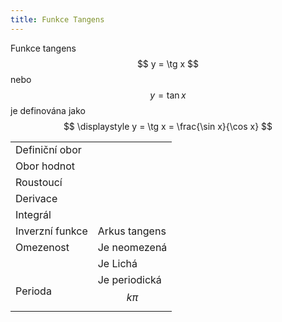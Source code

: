 ```yaml
---
title: Funkce Tangens
---
```



Funkce tangens $$ y = \tg x $$ nebo $$ y = \tan x $$ je definována jako $$ \displaystyle y = \tg x = \frac{\sin x}{\cos x} $$

| | |
| --- | --- |
| Definiční obor | <Latex formula="\displaystyle \Reals \setminus \Big\lbrace \frac{\pi}{2} + k \pi \ \Big\rbrace , k \in \Z" /> |
| Obor hodnot | <Latex formula="\Reals" /> |
| Roustoucí | <Latex formula="\displaystyle \Big( - \frac{\pi}{2} + k \pi ; \frac{\pi}{2} + k \pi \Big) , k \in \Z" /> |
| Derivace | <Latex formula="\displaystyle ( \tg x )' = \frac{1}{\cos^2 x}" /> |
| Integrál | <Latex formula="\displaystyle \int \tg x d x = - \ln  \vert \cos x \vert + c" /> |
| Inverzní funkce | <Latex formula="\arctg \alpha" /> Arkus tangens |
| Omezenost | Je neomezená |
| | Je Lichá |
| Perioda | Je periodická $$  k \pi $$ |

<Latex formula="" />